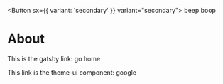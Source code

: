 
<Button sx={{ variant: 'secondary' }} variant="secondary">
  beep boop
</Button>

# About

This is the gatsby link: <Link to="/">go home</Link>

This link is the theme-ui component: <Link to="https://google.com">google</Link>
